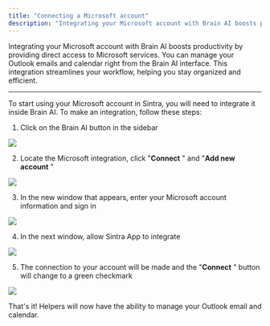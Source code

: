 ```yaml
---
title: "Connecting a Microsoft account"
description: "Integrating your Microsoft account with Brain AI boosts productivity by providing direct access to Microsoft services. You can manage your Outlook emails and..."
---
```


Integrating your Microsoft account with Brain AI boosts productivity by providing direct access to Microsoft services. You can manage your Outlook emails and calendar right from the Brain AI interface. This integration streamlines your workflow, helping you stay organized and efficient.

* * *


To start using your Microsoft account in Sintra, you will need to integrate it inside Brain AI. To make an integration, follow these steps:

  1. Click on the Brain AI button in the sidebar

![](https://downloads.intercomcdn.com/i/o/s36tbegb/1380682150/acaa4894e534e9da7600b3fc3cfe/AD_4nXf5cOoKB1QcmxzBIpwXvljnXza60HkDspcjPdpnZox88-fm9NySs2Nh-A6ZgnkqwuQ0w_A7No-UiRSRJ7Sndy0aT7IGSJ9xLE2qMVP8VmG3czQ9CkYNVwwm2Lcu5gv5slP53qbTYw?expires=1754573400&signature=72fa0725a59b74728e43a477978f52350e88e70b6b7f0fc08a806a29d27acae4&req=dSMvFs92n4BaWfMW1HO4zVq39OnoXv7LqyfjFF3FvNLT9toHihSD%2BgK7b4Jo%0AE8Mm%0A)

  2. Locate the Microsoft integration, click "**Connect** " and "**Add new account** "

![](https://downloads.intercomcdn.com/i/o/s36tbegb/1380682755/6da4e755ba64093f7ecef1545057/image.png?expires=1754573400&signature=801601cbaad20b912079108d7a13794640c95c1a8eedf567810113053fe6e2b4&req=dSMvFs92n4ZaXPMW1HO4zVFJLcDELw0loyIlGfsb0BhzJY%2BKk4RA0SzBAgwu%0A%2BnF8%0A)

  3. In the new window that appears, enter your Microsoft account information and sign in

![](https://downloads.intercomcdn.com/i/o/s36tbegb/1380682965/ae4cbd89cf22d0145e6a72174eff/AD_4nXcE97XHd1hcO7vZ14iD2TiEvSsQW8yzyKaLe6C7aoYdemx69nsGkO758Q7DUVuwyaD5H8IdQWh0JZ5ulBuWoZL4_u6BFmCnvtQmVWJR0JtFf_7EtN4UDOQDL5bec2gDt61xv3x49w?expires=1754573400&signature=7c8d6d6c83ee8e142be23930a1b491638824ce6376efb9e8fe2c471be95422ed&req=dSMvFs92n4hZXPMW1HO4zTRQjB%2FcD0i4I1ZaTs30bj3TNF%2FTKHImukJFHhpO%0AHTcS%0A)

  4. In the next window, allow Sintra App to integrate

![](https://downloads.intercomcdn.com/i/o/s36tbegb/1380683115/5a805c3f8b3540114324f126fca3/AD_4nXeZx9MTwSvy4iNIVFsjrkc6KbwDs9kCvgRIWysh-5LyyKqyXfZd3kzTE4qsaLzZH7Y5e9BSg9MNvjoBH3-5hWNPp6yjRhbBHBX0EIkNO8AI_LguI7jW5deSW5F16IrcDf6gSLY6Wg?expires=1754573400&signature=056cfb237061e2d6930c142fe64c766b83f89d7925836b39fdff5fb67ae00f8d&req=dSMvFs92noBeXPMW1HO4zbQ7hFHaYfJPx%2FUrz1pQSp1dUQSTrVUvVtPsOv2T%0AbsWY%0A)

  5. The connection to your account will be made and the "**Connect** " button will change to a green checkmark

![](https://downloads.intercomcdn.com/i/o/s36tbegb/1380683185/7ab217984dac2e8aca24ba7569fa/AD_4nXdQRUoy6T7JZSp20Bjb6q8-cQOSxpOlTDnTkdTXylfzyBqVN64Z7IdJ-Nk3NwLUfmSM2Tda1l_7t6syLa6trteNpqp0giIrLT3rDv3kVP8BH19doXPubQdczO8gkCuBGXWdtChv3w?expires=1754573400&signature=95367337ba1ee00a371a0db5a5d8e141904226d2fb4e7f7b8a7787637ea914f6&req=dSMvFs92noBXXPMW1HO4zT7MeX7SWOVwL7m7fjyBdPSuxWHsViPX0woGo75x%0AmHlw%0A)




That's it! Helpers will now have the ability to manage your Outlook email and calendar.